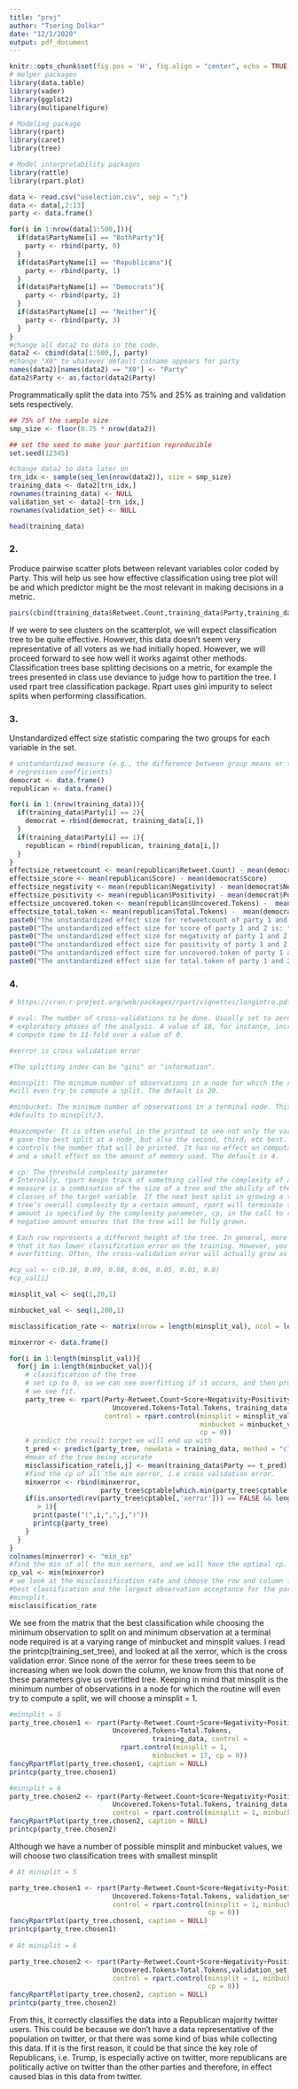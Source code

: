 ```yaml
---
title: "proj"
author: "Tsering Dolkar"
date: "12/1/2020"
output: pdf_document
---
```


```r
knitr::opts_chunk$set(fig.pos = 'H', fig.align = "center", echo = TRUE, include = FALSE, eval = TRUE, cache = TRUE)
# Helper packages
library(data.table)
library(vader)
library(ggplot2)
library(multipanelfigure)

# Modeling package
library(rpart)
library(caret)
library(tree)

# Model interpretability packages
library(rattle)
library(rpart.plot)
```


```r
data <- read.csv("uselection.csv", sep = ";")
data <- data[,2:13]
party <- data.frame()

for(i in 1:nrow(data[1:500,])){
  if(data$PartyName[i] == "BothParty"){
    party <- rbind(party, 0)
  }
  if(data$PartyName[i] == "Republicans"){
    party <- rbind(party, 1)
  }
  if(data$PartyName[i] == "Democrats"){
    party <- rbind(party, 2)
  }
  if(data$PartyName[i] == "Neither"){
    party <- rbind(party, 3)
  }
}
#change all data2 to data in the code.
data2 <- cbind(data[1:500,], party)
#change "X0" to whatever default colname appears for party
names(data2)[names(data2) == "X0"] <- "Party"
data2$Party <- as.factor(data2$Party)

```

Programmatically split the data into 75% and 25% as training and validation sets respectively. 

```r
## 75% of the sample size
smp_size <- floor(0.75 * nrow(data2))

## set the seed to make your partition reproducible
set.seed(12345)

#change data2 to data later on
trn_idx <- sample(seq_len(nrow(data2)), size = smp_size)
training_data <- data2[trn_idx,]
rownames(training_data) <- NULL
validation_set <- data2[-trn_idx,]
rownames(validation_set) <- NULL

head(training_data)
```

### 2. 

Produce pairwise scatter plots between relevant variables color coded by Party. This will help us see how effective classification using tree plot will be and which predictor might be the most relevant in making decisions in a metric.

```r

pairs(cbind(training_data$Retweet.Count,training_data$Party,training_data$Score,training_data$Negativity,training_data$Positivity,training_data$Uncovered.Tokens,training_data$Total.Tokens),labels = c("Retweet.Count","Party","Score","Negativity","Positivity","Uncovered.Tokens","Total.Tokens"),col=(as.factor(training_data$Party)),pch=16)

```

If we were to see clusters on the scatterplot, we will expect classification tree to be quite effective. However, this data doesn't seem very representative of all voters as we had initially hoped. However, we will proceed forward to see how well it works against other methods. Classification trees base splitting decisions on a metric, for example the trees presented in class use deviance to judge how to partition the tree. I used rpart tree classification package. Rpart uses gini impurity to select splits when performing classification.

### 3. 

Unstandardized effect size statistic comparing the two groups for each variable in the set.

```r
# unstandardized measure (e.g., the difference between group means or the unstandardized
# regression coefficients)
democrat <- data.frame()
republican <- data.frame()

for(i in 1:(nrow(training_data))){
  if(training_data$Party[i] == 2){
    democrat = rbind(democrat, training_data[i,])
  }
  if(training_data$Party[i] == 1){
    republican = rbind(republican, training_data[i,])
  }
}
effectsize_retweetcount <- mean(republican$Retweet.Count) - mean(democrat$Retweet.Count)
effectsize_score <- mean(republican$Score) - mean(democrat$Score)
effectsize_negativity <- mean(republican$Negativity) - mean(democrat$Negativity) 
effectsize_positivity <- mean(republican$Positivity) - mean(democrat$Positivity)
effectsize_uncovered.token <- mean(republican$Uncovered.Tokens) -  mean(democrat$Uncovered.Tokens)
effectsize_total.token <- mean(republican$Total.Tokens) -  mean(democrat$Total.Tokens)
paste0("The unstandardized effect size for retweetcount of party 1 and 2 is: ", round(effectsize_retweetcount, 3))
paste0("The unstandardized effect size for score of party 1 and 2 is: ", round(effectsize_score, 3))
paste0("The unstandardized effect size for negativity of party 1 and 2 is: ", round(effectsize_negativity, 3))
paste0("The unstandardized effect size for positivity of party 1 and 2 is: ", round(effectsize_positivity, 3))
paste0("The unstandardized effect size for uncovered.token of party 1 and 2 is: ", round(effectsize_uncovered.token, 3))
paste0("The unstandardized effect size for total.token of party 1 and 2 is: ", round(effectsize_total.token, 3))
```
### 4. 

```r

# https://cran.r-project.org/web/packages/rpart/vignettes/longintro.pdf

# xval: The number of cross-validations to be done. Usually set to zero during
# exploratory phases of the analysis. A value of 10, for instance, increases the
# compute time to 11-fold over a value of 0.

#xerror is cross validation error

#The splitting index can be "gini" or "information".

#minsplit: The minimum number of observations in a node for which the routine
#will even try to compute a split. The default is 20.

#minbucket: The minimum number of observations in a terminal node. This
#defaults to minsplit/3.

#maxcompete: It is often useful in the printout to see not only the variable that
# gave the best split at a node, but also the second, third, etc best. This parameter
# controls the number that will be printed. It has no effect on computational time,
# and a small effect on the amount of memory used. The default is 4.

# cp: The threshold complexity parameter
# Internally, rpart keeps track of something called the complexity of a tree. The complexity  
# measure is a combination of the size of a tree and the ability of the tree to separate the 
# classes of the target variable. If the next best split in growing a tree does not reduce the 
# tree’s overall complexity by a certain amount, rpart will terminate the growing process. This 
# amount is specified by the complexity parameter, cp, in the call to rpart(). Setting cp to a 
# negative amount ensures that the tree will be fully grown.

# Each row represents a different height of the tree. In general, more levels in the tree mean 
# that it has lower classification error on the training. However, you run the risk of 
# overfitting. Often, the cross-validation error will actually grow as the tree gets more   #levels (at least, after the 'optimal' level).

```

```r

#cp_val <- c(0.10, 0.09, 0.08, 0.06, 0.05, 0.01, 0.0)
#cp_val[i]

minsplit_val <- seq(1,20,1)

minbucket_val <- seq(1,200,1)

misclassification_rate <- matrix(nrow = length(minsplit_val), ncol = length(minbucket_val))

minxerror <- data.frame()

for(i in 1:length(minsplit_val)){
  for(j in 1:length(minbucket_val)){
    # classification of the tree
    # set cp to 0, so we can see overfitting if it occurs, and then prune as 
    # we see fit.
    party_tree <- rpart(Party~Retweet.Count+Score+Negativity+Positivity+
                          Uncovered.Tokens+Total.Tokens, training_data, 
                        control = rpart.control(minsplit = minsplit_val[i], 
                                                minbucket = minbucket_val[j], 
                                                cp = 0))
    # predict the result target we will end up with
    t_pred <- predict(party_tree, newdata = training_data, method = "class")
    #mean of the tree being accurate
    misclassification_rate[i,j] <- mean(training_data$Party == t_pred)
    #find the cp of all the min xerror, i.e cross validation error.
    minxerror <- rbind(minxerror,
                       party_tree$cptable[which.min(party_tree$cptable[,"xerror"]),"CP"])
    if(is.unsorted(rev(party_tree$cptable[,'xerror'])) == FALSE && length(party_tree$cptable[,'xerror'])
       > 1){
      print(paste("(",i,",",j,")"))
      printcp(party_tree)
    }
  }
}
colnames(minxerror) <- "min_cp"
#find the min of all the min xerrors, and we will have the optimal cp.
cp_val <- min(minxerror)
# we look at the misclassification rate and choose the row and column index that gives us the 
#best classification and the largest observation acceptance for the parameter minbucket and 
#minsplit.
misclassification_rate

```

We see from the matrix that the best classification while choosing the minimum observation to split on and minimum observation at a terminal node required is at a varying range of minbucket and minsplit values. I read the printcp(training_set_tree), and looked at all the xerror, which is the cross validation error. Since none of the xerror for these trees seem to be increasing when we look down the column, we know from this that none of these parameters give us overfitted tree. Keeping in mind that minsplit is the minimum number of observations in a node for which the routine will even try to compute a split, we will choose a minsplit = 1. 

```r

#minsplit = 5
party_tree.chosen1 <- rpart(Party~Retweet.Count+Score+Negativity+Positivity+
                          Uncovered.Tokens+Total.Tokens,
                                    training_data, control =
                            rpart.control(minsplit = 1,
                                    minbucket = 17, cp = 0))
fancyRpartPlot(party_tree.chosen1, caption = NULL)
printcp(party_tree.chosen1)

#minsplit = 6
party_tree.chosen2 <- rpart(Party~Retweet.Count+Score+Negativity+Positivity+
                          Uncovered.Tokens+Total.Tokens, training_data, 
                          control = rpart.control(minsplit = 1, minbucket = 18, cp = 0))
fancyRpartPlot(party_tree.chosen2, caption = NULL)
printcp(party_tree.chosen2)

```

Although we have a number of possible minsplit and minbucket values, we will choose two classification trees with smallest minsplit 

```r

# At minsplit = 5

party_tree.chosen1 <- rpart(Party~Retweet.Count+Score+Negativity+Positivity+
                          Uncovered.Tokens+Total.Tokens, validation_set, 
                          control = rpart.control(minsplit = 1, minbucket = 17,
                                                  cp = 0))
fancyRpartPlot(party_tree.chosen1, caption = NULL)
printcp(party_tree.chosen1)
  
# At minsplit = 6

party_tree.chosen2 <- rpart(Party~Retweet.Count+Score+Negativity+Positivity+
                          Uncovered.Tokens+Total.Tokens,validation_set,
                          control = rpart.control(minsplit = 1, minbucket = 18,
                                                  cp = 0))
fancyRpartPlot(party_tree.chosen2, caption = NULL)
printcp(party_tree.chosen2)

```

From this, it correctly classifies the data into a Republican majority twitter users. This could be because we don't have a data representative of the population on twitter, or that there was some kind of bias while collecting this data. If it is the first reason, it could be that since the key role of Republicans, i.e. Trump, is especially active on twitter, more republicans are politically active on twitter than the other parties and therefore, in effect caused bias in this data from twitter. 



